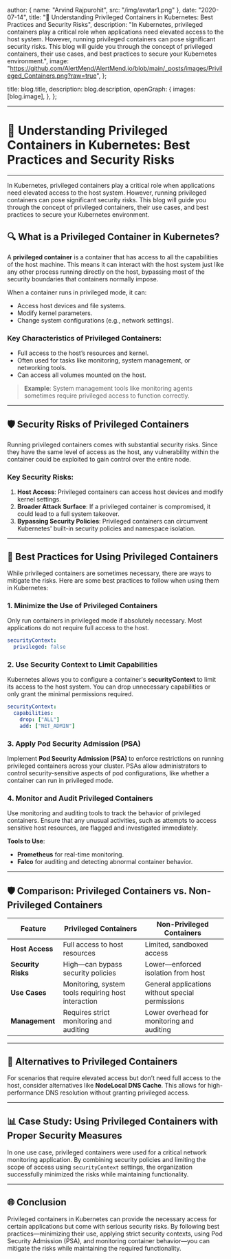
  author: { name: "Arvind Rajpurohit", src: "/img/avatar1.png" },
  date: "2020-07-14",
  title: "🚨 Understanding Privileged Containers in Kubernetes: Best Practices and Security Risks",
  description:
    "In Kubernetes, privileged containers play a critical role when applications need elevated access to the host system. However, running privileged containers can pose significant security risks. This blog will guide you through the concept of privileged containers, their use cases, and best practices to secure your Kubernetes environment.",
  image:
    "https://github.com/AlertMend/AlertMend.io/blob/main/_posts/images/Privileged_Containers.png?raw=true",
};

  title: blog.title,
  description: blog.description,
  openGraph: {
    images: [blog.image],
  },
};



---
# 🚨 **Understanding Privileged Containers in Kubernetes: Best Practices and Security Risks**
---

In Kubernetes, privileged containers play a critical role when applications need elevated access to the host system. However, running privileged containers can pose significant security risks. This blog will guide you through the concept of privileged containers, their use cases, and best practices to secure your Kubernetes environment.

## 🔍 **What is a Privileged Container in Kubernetes?**

A **privileged container** is a container that has access to all the capabilities of the host machine. This means it can interact with the host system just like any other process running directly on the host, bypassing most of the security boundaries that containers normally impose.

When a container runs in privileged mode, it can:
- Access host devices and file systems.
- Modify kernel parameters.
- Change system configurations (e.g., network settings).

### **Key Characteristics of Privileged Containers**:
- Full access to the host’s resources and kernel.
- Often used for tasks like monitoring, system management, or networking tools.
- Can access all volumes mounted on the host.

> **Example**: System management tools like monitoring agents sometimes require privileged access to function correctly.

---

## 🛡️ **Security Risks of Privileged Containers**

Running privileged containers comes with substantial security risks. Since they have the same level of access as the host, any vulnerability within the container could be exploited to gain control over the entire node.

### **Key Security Risks**:
1. **Host Access**: Privileged containers can access host devices and modify kernel settings.
2. **Broader Attack Surface**: If a privileged container is compromised, it could lead to a full system takeover.
3. **Bypassing Security Policies**: Privileged containers can circumvent Kubernetes' built-in security policies and namespace isolation.

---

## 🔧 **Best Practices for Using Privileged Containers**

While privileged containers are sometimes necessary, there are ways to mitigate the risks. Here are some best practices to follow when using them in Kubernetes:

### 1. **Minimize the Use of Privileged Containers**
Only run containers in privileged mode if absolutely necessary. Most applications do not require full access to the host.

```yaml
securityContext:
  privileged: false
```

### 2. **Use Security Context to Limit Capabilities**
Kubernetes allows you to configure a container's **securityContext** to limit its access to the host system. You can drop unnecessary capabilities or only grant the minimal permissions required.

```yaml
securityContext:
  capabilities:
    drop: ["ALL"]
    add: ["NET_ADMIN"]
```

### 3. **Apply Pod Security Admission (PSA)**
Implement **Pod Security Admission (PSA)** to enforce restrictions on running privileged containers across your cluster. PSAs allow administrators to control security-sensitive aspects of pod configurations, like whether a container can run in privileged mode.

### 4. **Monitor and Audit Privileged Containers**
Use monitoring and auditing tools to track the behavior of privileged containers. Ensure that any unusual activities, such as attempts to access sensitive host resources, are flagged and investigated immediately.

**Tools to Use**:
- **Prometheus** for real-time monitoring.
- **Falco** for auditing and detecting abnormal container behavior.

---

## 🛡️ **Comparison: Privileged Containers vs. Non-Privileged Containers**

| **Feature**                        | **Privileged Containers**                           | **Non-Privileged Containers**                        |
|------------------------------------|-----------------------------------------------------|-----------------------------------------------------|
| **Host Access**                    | Full access to host resources                       | Limited, sandboxed access                           |
| **Security Risks**                 | High—can bypass security policies                   | Lower—enforced isolation from host                   |
| **Use Cases**                      | Monitoring, system tools requiring host interaction | General applications without special permissions    |
| **Management**                     | Requires strict monitoring and auditing             | Lower overhead for monitoring and auditing          |

---

## 🚀 **Alternatives to Privileged Containers**

For scenarios that require elevated access but don’t need full access to the host, consider alternatives like **NodeLocal DNS Cache**. This allows for high-performance DNS resolution without granting privileged access.

---

## 📊 **Case Study: Using Privileged Containers with Proper Security Measures**

In one use case, privileged containers were used for a critical network monitoring application. By combining security policies and limiting the scope of access using `securityContext` settings, the organization successfully minimized the risks while maintaining functionality.

---

## 🌐 **Conclusion**

Privileged containers in Kubernetes can provide the necessary access for certain applications but come with serious security risks. By following best practices—minimizing their use, applying strict security contexts, using Pod Security Admission (PSA), and monitoring container behavior—you can mitigate the risks while maintaining the required functionality. 